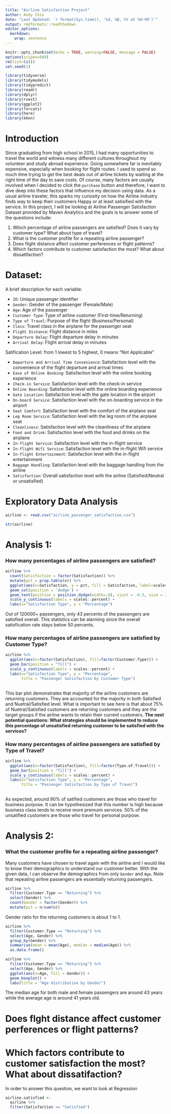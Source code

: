 ```yaml
---
title: "Airline Satisfaction Project"
author: Andy Chiv
date: "Last Updated: `r format(Sys.time(), '%d, %B, %Y at %H:%M')`"
output: rmdformats::readthedown
editor_options: 
  markdown: 
    wrap: sentence
---
```


```r
knitr::opts_chunk$set(echo = TRUE, warning=FALSE, message = FALSE)
options(scipen=999)
rm(list=ls())
set.seed(1)
```

```r
library(tidyverse)
library(tidymodels)
library(tidypredict)
library(readr)
library(dplyr)
library(rvest)
library(ggplot2)
library(forcats)
library(here)
library(kknn)
```

# Introduction

Since graduating from high school in 2015, I had many opportunities to travel the world and witness 
many different cultures throughout my volunteer and study abroad experience. Going somewhere far is 
inevitably expensive, especially when booking for flight routes. I used to spend so much time trying 
to get the best deals out of airline tickets by waiting at the right time of the day to save costs.
Of course, many factors are usually involved when I decided to click the `purchase` button and 
therefore, I want to dive deep into these factors that influence my decision using data. 
As a usual airline traveler, this sparks my curiosity on how the Airline industry finds way to keep 
their customers Happy or at least satisified with the service. In this project, I will be looking at 
Airline Passenger Satisfaction Dataset provided by Maven Analytics and the goals is to answer some of the questions include: 

  1. Which percentage of airline passengers are satisfied? Does it vary by customer type? What about type of travel?
  2. What is the customer profile for a repeating airline passenger?
  3. Does flight distance affect customer perferences or flight patterns?
  4. Which factors contribute to customer satisfaction the most? What about dissatifaction?

# Dataset:

A brief description for each variable: 

  - `ID`:	Unique passenger identifier
  - `Gender`:	Gender of the passenger (Female/Male)
  - `Age`:	Age of the passenger
  - `Customer Type`:	Type of airline customer (First-time/Returning)
  - `Type of Travel`:	Purpose of the flight (Business/Personal)
  - `Class`:	Travel class in the airplane for the passenger seat
  - `Flight Distance`:	Flight distance in miles
  - `Departure Delay`:	Flight departure delay in minutes
  - `Arrival Delay`:	Flight arrival delay in minutes

Satification Level: from 1 lowest to 5 highest, 0 means "Not Applicable"

  - `Departure and Arrival Time Convenience`:	Satisfaction level with the convenience of the flight departure and arrival times
  - `Ease of Online Booking`:	Satisfaction level with the online booking experience
  - `Check-in Service`:	Satisfaction level with the check-in service
  - `Online Boarding`:	Satisfaction level with the online boarding experience
  - `Gate Location`: Satisfaction level with the gate location in the airport
  - `On-board Service`:	Satisfaction level with the on-boarding service in the airport
  - `Seat Comfort`:	Satisfaction level with the comfort of the airplane seat
  - `Leg Room Service`:	Satisfaction level with the leg room of the airplane seat
  - `Cleanliness`:	Satisfaction level with the cleanliness of the airplane
  - `Food and Drink`:	Satisfaction level with the food and drinks on the airplane
  - `In-flight Service`:	Satisfaction level with the in-flight service
  - `In-flight Wifi Service`:	Satisfaction level with the in-flight Wifi service
  - `In-flight Entertainment`: Satisfaction level with the in-flight entertainment
  - `Baggage Handling`:	Satisfaction level with the baggage handling from the airline
  - `Satisfaction`:	Overall satisfaction level with the airline (Satisfied/Neutral or unsatisfied)


# Exploratory Data Analysis

```r
airline <- read.csv("airline_passenger_satisfaction.csv")
```

```r
str(airline)
```

# Analysis 1: 

### How many percentages of airline passengers are satisfied?

```r
airline %>% 
  count(Satisfaction = factor(Satisfaction)) %>% 
  mutate(pct = prop.table(n)) %>% 
  ggplot(aes(x=Satisfaction, y = pct, fill = Satisfaction, label=scales::percent(pct))) +
  geom_col(position = 'dodge') +
  geom_text(position = position_dodge(width=.9), vjust = -0.5, size = 3) +
  scale_y_continuous(labels = scales::percent) +
  labs(x="Satisfaction Type", y = "Percentage")
```

Out of 120000+ passengers, only 43 percents of the passengers are satisfied overall. This statistics can be alarming since 
the overall satisfication rate stays below 50 percents. 

### How many percentages of airline passengers are satisfied by Customer Type?

```r
airline %>% 
  ggplot(aes(x=factor(Satisfaction), fill=factor(Customer.Type))) +
  geom_bar(position = "fill") +
  scale_y_continuous(labels = scales::percent) +
  labs(x="Satisfaction Type", y = "Percentage", 
       title = "Passenger Satisfaction by Customer Type")
  
```

This bar plot demonstrates that majority of the airline customers are returning customers. They are accounted for the 
majority in both Satisfied and Nuetral/Satisfied level. What is important to see here is that about 75% of Nuetral/Satisfied customers are returning customers and they are the target groups if the airline wants to retain their current customers. **The next potential questions: What strategies should be implemented to reduce this percentage of unsatisfied returning customer to be satisfied with the services?**


### How many percentages of airline passengers are satisfied by Type of Travel?

```r
airline %>% 
  ggplot(aes(x=factor(Satisfaction), fill=factor(Type.of.Travel))) +
  geom_bar(position = "fill") +
  scale_y_continuous(labels = scales::percent) +
  labs(x="Satisfaction Type", y = "Percentage", 
       title = "Passenger Satisfaction by Type of Travel")
  
```

As expected, around 90% of satified customers are those who travel for business purpose. 
It can be hypothesized that this number is high because business class tends to receive 
more premuim services. 50% of the unsatified customers are those who travel for personal purpose. 


# Analysis 2: 

### What the customer profile for a repeating airline passenger?

Many customers have chosen to travel again with the airline and I would like to know 
their demographics to understand our customer better. With the given data, I can 
observe the demographics from only `Gender` and `Age`. Note that repeating airline passengers 
are essentially returning passengers. 

```r
airline %>% 
  filter(Customer.Type == "Returning") %>% 
  select(Gender) %>% 
  count(Gender = factor(Gender)) %>% 
  mutate(pct = n/sum(n))

```

Gender ratio for the returning customers is about 1 to 1. 

```r
airline %>% 
  filter(Customer.Type == "Returning") %>% 
  select(Age, Gender) %>%
  group_by(Gender) %>% 
  summarise(mean = mean(Age), median = median(Age)) %>% 
  as.data.frame()
```

```r
airline %>% 
  filter(Customer.Type == "Returning") %>% 
  select(Age, Gender) %>%
  ggplot(aes(x=Age, fill = Gender)) +
  geom_boxplot() +
  labs(title = "Age distribution by Gender")
```

The median age for both male and female passengers are around 43 years while the average age is around 41 years old. 




# Does flght distance affect customer perferences or flight patterns?



# Which factors contribute to customer satisfaction the most? What about dissatifaction?

In order to answer this question, we want to look at Regression

```r
airline.satisfied <- 
  airline %>% 
  filter(Satisfaction == "Satisfied")
```





